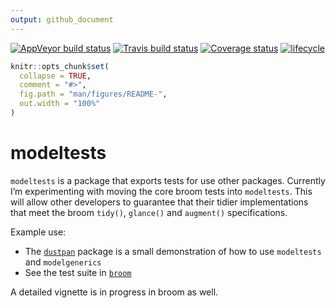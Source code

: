 ```yaml
---
output: github_document
---
```


[![AppVeyor build status](https://ci.appveyor.com/api/projects/status/github/alexpghayes/modeltests?branch=master&svg=true)](https://ci.appveyor.com/project/alexpghayes/modeltests)
[![Travis build status](https://travis-ci.org/alexpghayes/modeltests.svg?branch=master)](https://travis-ci.org/alexpghayes/modeltests)
[![Coverage status](https://codecov.io/gh/alexpghayes/modeltests/branch/master/graph/badge.svg)](https://codecov.io/github/alexpghayes/modeltests?branch=master)
[![lifecycle](https://img.shields.io/badge/lifecycle-experimental-orange.svg)](https://www.tidyverse.org/lifecycle/#experimental)

<!-- README.md is generated from README.Rmd. Please edit that file -->

```r
knitr::opts_chunk$set(
  collapse = TRUE,
  comment = "#>",
  fig.path = "man/figures/README-",
  out.width = "100%"
)
```

# modeltests

`modeltests` is a package that exports tests for use other packages. Currently I'm experimenting with moving the core broom tests into `modeltests`. This will allow other developers to guarantee that their tidier implementations that meet the broom `tidy()`, `glance()` and `augment()` specifications.

Example use:

- The [`dustpan`](https://github.com/alexpghayes/dustpan) package is a small demonstration of how to use `modeltests` and `modelgenerics`
- See the test suite in [`broom`](https://github.com/tidymodels/broom)

A detailed vignette is in progress in broom as well.
